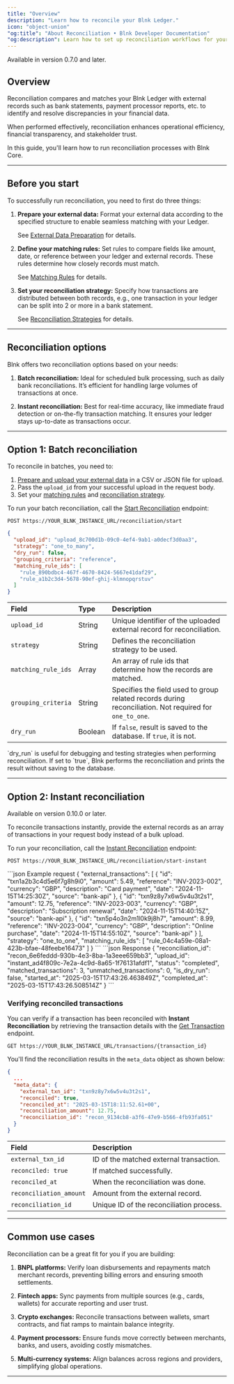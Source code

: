 ```yaml
---
title: "Overview"
description: "Learn how to reconcile your Blnk Ledger."
icon: "object-union"
"og:title": "About Reconciliation • Blnk Developer Documentation"
"og:description": Learn how to set up reconciliation workflows for your Blnk Ledger.
---
```



<Info>Available in version 0.7.0 and later.</Info>

## Overview

Reconciliation compares and matches your Blnk Ledger with external records such as bank statements, payment processor reports, etc. to identify and resolve discrepancies in your financial data.

When performed effectively, reconciliation enhances operational efficiency, financial transparency, and stakeholder trust.

In this guide, you'll learn how to run reconciliation processes with Blnk Core.

---

## Before you start

To successfully run reconciliation, you need to first do three things:

1. **Prepare your external data:** Format your external data according to the specified structure to enable seamless matching with your Ledger. 

    See [External Data Preparation](/reconciliations/external-data) for details.
2. **Define your matching rules:** Set rules to compare fields like amount, date, or reference between your ledger and external records. These rules determine how closely records must match. 

    See [Matching Rules](/reconciliations/matching-rules) for details.

3. **Set your reconciliation strategy:** Specify how transactions are distributed between both records, e.g., one transaction in your ledger can be split into 2 or more in a bank statement. 

    See [Reconciliation Strategies](/reconciliations/strategies) for details.

---

## Reconciliation options

Blnk offers two reconciliation options based on your needs:

1. **Batch reconciliation:** Ideal for scheduled bulk processing, such as daily bank reconciliations. It’s efficient for handling large volumes of transactions at once.

2. **Instant reconciliation:** Best for real-time accuracy, like immediate fraud detection or on-the-fly transaction matching. It ensures your ledger stays up-to-date as transactions occur.

---

## Option 1: Batch reconciliation

To reconcile in batches, you need to:

1. [Prepare and upload your external data](/reconciliations/external-data) in a CSV or JSON file for upload.
2. Pass the `upload_id` from your successful upload in the request body.
3. Set your [matching rules](/reconciliations/matching-rules) and [reconciliation strategy](/reconciliations/strategies).

To run your batch reconciliation, call the [Start Reconciliation](/reference/start-reconciliation) endpoint:

```
POST https://YOUR_BLNK_INSTANCE_URL/reconciliation/start
```

```json Example request
{
  "upload_id": "upload_8c700d1b-09c0-4ef4-9ab1-a0decf3d0aa3",
  "strategy": "one_to_many",
  "dry_run": false,
  "grouping_criteria": "reference",
  "matching_rule_ids": [
    "rule_890bdbc4-467f-4670-8424-5667e41daf29",
    "rule_a1b2c3d4-5678-90ef-ghij-klmnopqrstuv"
  ]
}
```

| **Field** | **Type** | **Description** |
| :-- | :-- | :-- |
| `upload_id` | String | Unique identifier of the uploaded external record for reconciliation.  |
| `strategy` | String | Defines the reconciliation strategy to be used. |
| `matching_rule_ids` | Array | An array of rule ids that determine how the records are matched. |
| `grouping_criteria` | String | Specifies the field used to group related records during reconciliation. Not required for `one_to_one`. |
| `dry_run` | Boolean | If `false`, result is saved to the database. If `true`, it is not. |

<Tip>
  `dry_run` is useful for debugging and testing strategies when performing reconciliation. If set to `true`, Blnk performs the reconciliation and prints the result without saving to the database. 
</Tip>

---

## Option 2: Instant reconciliation

<Info>Available on version 0.10.0 or later.</Info>

To reconcile transactions instantly, provide the external records as an array of transactions in your request body instead of a bulk upload.

To run your reconciliation, call the [Instant Reconciliation](/reference/instant-reconciliation) endpoint:

```
POST https://YOUR_BLNK_INSTANCE_URL/reconciliation/start-instant
```

<CodeGroup>
```json Example request
{
  "external_transactions": [
    {
      "id": "txn1a2b3c4d5e6f7g8h9i0",
      "amount": 5.49,
      "reference": "INV-2023-002",
      "currency": "GBP",
      "description": "Card payment",
      "date": "2024-11-15T14:25:30Z",
      "source": "bank-api"
    },
    {
      "id": "txn9z8y7x6w5v4u3t2s1",
      "amount": 12.75,
      "reference": "INV-2023-003",
      "currency": "GBP",
      "description": "Subscription renewal",
      "date": "2024-11-15T14:40:15Z",
      "source": "bank-api"
    },
    {
      "id": "txn5p4o3n2m1l0k9j8h7",
      "amount": 8.99,
      "reference": "INV-2023-004",
      "currency": "GBP",
      "description": "Online purchase",
      "date": "2024-11-15T14:55:10Z",
      "source": "bank-api"
    }
  ],
  "strategy": "one_to_one",
  "matching_rule_ids": [
    "rule_04c4a59e-08a1-423b-bfae-48feebe16473"
  ]
}
```
```json Response
{
  "reconciliation_id": "recon_6e6feddd-930b-4e3-8ba-1a3eee659bb3",
  "upload_id": "instant_ad4f809c-7e2a-4c9d-8a65-1f76131afdf1",
  "status": "completed",
  "matched_transactions": 3,
  "unmatched_transactions": 0,
  "is_dry_run": false,
  "started_at": "2025-03-15T17:43:26.463849Z",
  "completed_at": "2025-03-15T17:43:26.508514Z"
}
```
</CodeGroup>

### Verifying reconciled transactions

You can verify if a transaction has been reconciled with **Instant Reconciliation** by retrieving the transaction details with the [Get Transaction](/reference/get-transaction) endpoint.

```
GET https://YOUR_BLNK_INSTANCE_URL/transactions/{transaction_id}
```

You'll find the reconciliation results in the `meta_data` object as shown below:

```json Response {5}
{
  ...
  "meta_data": {
    "external_txn_id": "txn9z8y7x6w5v4u3t2s1",
    "reconciled": true,
    "reconciled_at": "2025-03-15T18:11:52.61+00",
    "reconciliation_amount": 12.75,
    "reconciliation_id": "recon_9134cb8-a3f6-47e9-b566-4fb93fa051"
  }
}
```

| Field | Description |
| :-- | :-- |
| `external_txn_id` | ID of the matched external transaction. |
| `reconciled: true` | If matched successfully. |
| `reconciled_at` | When the reconciliation was done. |
| `reconciliation_amount` | Amount from the external record. |
| `reconciliation_id` | Unique ID of the reconciliation process. |

---

## Common use cases

Reconciliation can be a great fit for you if you are building:

1. **BNPL platforms:** Verify loan disbursements and repayments match merchant records, preventing billing errors and ensuring smooth settlements.

2. **Fintech apps:** Sync payments from multiple sources (e.g., cards, wallets) for accurate reporting and user trust.

3. **Crypto exchanges:** Reconcile transactions between wallets, smart contracts, and fiat ramps to maintain balance integrity.

4. **Payment processors:** Ensure funds move correctly between merchants, banks, and users, avoiding costly mismatches.

5. **Multi-currency systems:** Align balances across regions and providers, simplifying global operations.

---

<NeedHelp />